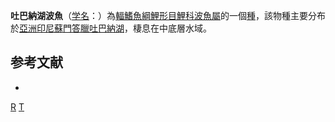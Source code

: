 {{Speciesbox 
| taxon = Rasbora tobana
| status = NE
| status_system = IUCN3.1
| authority = [[Ahl|Ahl]], 1934
| synonyms = 
}}
'''吐巴納湖波魚'''（[[学名|学名]]：{{lang|la|'''''Rasbora tobana'''''}}）為[[輻鰭魚綱|輻鰭魚綱]][[鯉形目|鯉形目]][[鯉科|鯉科]][[波魚屬|波魚屬]]的一個[[種|種]]，該物種主要分布於[[亞洲|亞洲]][[印尼|印尼]][[蘇門答臘|蘇門答臘]][[吐巴納湖|吐巴納湖]]，棲息在中底層水域。

==参考文献==
*{{FishBase_species|genus=Rasbora|species=tobana|year=2011|month=12}}

{{Taxonbar}}

[[Category:1934年描述的鱼类|R]]
[[Category:波魚屬|T]]